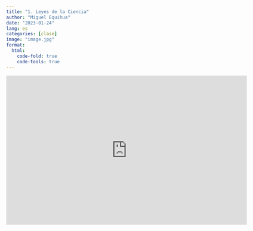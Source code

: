 ```yaml
---
title: "1. Leyes de la Ciencia"
author: "Miguel Equihua"
date: "2023-01-24"
lang: es
categories: [clase]
image: "image.jpg"
format:
  html:
    code-fold: true
    code-tools: true
---
```


<iframe src="https://docs.google.com/presentation/d/e/2PACX-1vTCdUcwWh31T-1oxX_etqljMcHVmH3AfaLMbmA8gUtiaX52VXNnOpzXnDRaosXjdg/embed?start=false&amp;loop=false&amp;delayms=3000" frameborder="0" width="645px" height="400px" allowfullscreen="true" mozallowfullscreen="true" webkitallowfullscreen="true">

</iframe>
